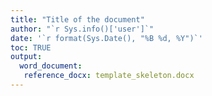 ---
title: "Title of the document"
author: "`r Sys.info()['user']`"
date: '`r format(Sys.Date(), "%B %d, %Y")`'
toc: TRUE
output:
  word_document: 
   reference_docx: template_skeleton.docx
---

